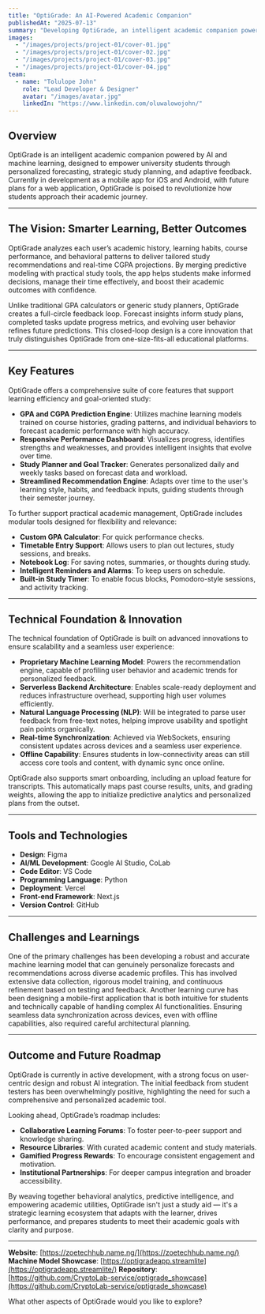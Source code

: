 ```yaml
---
title: "OptiGrade: An AI-Powered Academic Companion"
publishedAt: "2025-07-13"
summary: "Developing OptiGrade, an intelligent academic companion powered by AI and machine learning for personalized forecasting, study planning, and adaptive feedback for university students."
images:
  - "/images/projects/project-01/cover-01.jpg"
  - "/images/projects/project-01/cover-02.jpg"
  - "/images/projects/project-01/cover-03.jpg"
  - "/images/projects/project-01/cover-04.jpg"
team:
  - name: "Tolulope John"
    role: "Lead Developer & Designer"
    avatar: "/images/avatar.jpg"
    linkedIn: "https://www.linkedin.com/oluwalowojohn/"
---
```


## Overview

OptiGrade is an intelligent academic companion powered by AI and machine learning, designed to empower university students through personalized forecasting, strategic study planning, and adaptive feedback. Currently in development as a mobile app for iOS and Android, with future plans for a web application, OptiGrade is poised to revolutionize how students approach their academic journey.

---

## The Vision: Smarter Learning, Better Outcomes

OptiGrade analyzes each user’s academic history, learning habits, course performance, and behavioral patterns to deliver tailored study recommendations and real-time CGPA projections. By merging predictive modeling with practical study tools, the app helps students make informed decisions, manage their time effectively, and boost their academic outcomes with confidence.

Unlike traditional GPA calculators or generic study planners, OptiGrade creates a full-circle feedback loop. Forecast insights inform study plans, completed tasks update progress metrics, and evolving user behavior refines future predictions. This closed-loop design is a core innovation that truly distinguishes OptiGrade from one-size-fits-all educational platforms.

---

## Key Features

OptiGrade offers a comprehensive suite of core features that support learning efficiency and goal-oriented study:

-   **GPA and CGPA Prediction Engine**: Utilizes machine learning models trained on course histories, grading patterns, and individual behaviors to forecast academic performance with high accuracy.
-   **Responsive Performance Dashboard**: Visualizes progress, identifies strengths and weaknesses, and provides intelligent insights that evolve over time.
-   **Study Planner and Goal Tracker**: Generates personalized daily and weekly tasks based on forecast data and workload.
-   **Streamlined Recommendation Engine**: Adapts over time to the user's learning style, habits, and feedback inputs, guiding students through their semester journey.

To further support practical academic management, OptiGrade includes modular tools designed for flexibility and relevance:

-   **Custom GPA Calculator**: For quick performance checks.
-   **Timetable Entry Support**: Allows users to plan out lectures, study sessions, and breaks.
-   **Notebook Log**: For saving notes, summaries, or thoughts during study.
-   **Intelligent Reminders and Alarms**: To keep users on schedule.
-   **Built-in Study Timer**: To enable focus blocks, Pomodoro-style sessions, and activity tracking.

---

## Technical Foundation & Innovation

The technical foundation of OptiGrade is built on advanced innovations to ensure scalability and a seamless user experience:

-   **Proprietary Machine Learning Model**: Powers the recommendation engine, capable of profiling user behavior and academic trends for personalized feedback.
-   **Serverless Backend Architecture**: Enables scale-ready deployment and reduces infrastructure overhead, supporting high user volumes efficiently.
-   **Natural Language Processing (NLP)**: Will be integrated to parse user feedback from free-text notes, helping improve usability and spotlight pain points organically.
-   **Real-time Synchronization**: Achieved via WebSockets, ensuring consistent updates across devices and a seamless user experience.
-   **Offline Capability**: Ensures students in low-connectivity areas can still access core tools and content, with dynamic sync once online.

OptiGrade also supports smart onboarding, including an upload feature for transcripts. This automatically maps past course results, units, and grading weights, allowing the app to initialize predictive analytics and personalized plans from the outset.

---

## Tools and Technologies

-   **Design**: Figma
-   **AI/ML Development**: Google AI Studio, CoLab
-   **Code Editor**: VS Code
-   **Programming Language**: Python
-   **Deployment**: Vercel
-   **Front-end Framework**: Next.js
-   **Version Control**: GitHub

---

## Challenges and Learnings

One of the primary challenges has been developing a robust and accurate machine learning model that can genuinely personalize forecasts and recommendations across diverse academic profiles. This has involved extensive data collection, rigorous model training, and continuous refinement based on testing and feedback. Another learning curve has been designing a mobile-first application that is both intuitive for students and technically capable of handling complex AI functionalities. Ensuring seamless data synchronization across devices, even with offline capabilities, also required careful architectural planning.

---

## Outcome and Future Roadmap

OptiGrade is currently in active development, with a strong focus on user-centric design and robust AI integration. The initial feedback from student testers has been overwhelmingly positive, highlighting the need for such a comprehensive and personalized academic tool.

Looking ahead, OptiGrade’s roadmap includes:

-   **Collaborative Learning Forums**: To foster peer-to-peer support and knowledge sharing.
-   **Resource Libraries**: With curated academic content and study materials.
-   **Gamified Progress Rewards**: To encourage consistent engagement and motivation.
-   **Institutional Partnerships**: For deeper campus integration and broader accessibility.

By weaving together behavioral analytics, predictive intelligence, and empowering academic utilities, OptiGrade isn't just a study aid — it's a strategic learning ecosystem that adapts with the learner, drives performance, and prepares students to meet their academic goals with clarity and purpose.

---
**Website**: [https://zoetechhub.name.ng/](https://zoetechhub.name.ng/)
**Machine Model Showcase**: [https://optigradeapp.streamlite](https://optigradeapp.streamlite/)
**Repository**: [https://github.com/CryptoLab-service/optigrade_showcase](https://github.com/CryptoLab-service/optigrade_showcase)

What other aspects of OptiGrade would you like to explore?
